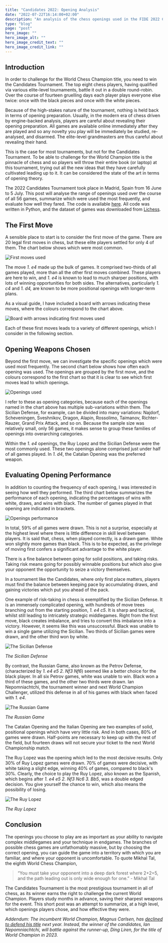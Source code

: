 ```yaml
---
title: "Candidates 2022: Opening Analysis"
date: "2022-07-22T16:14:00+02:00"
description: "An analysis of the chess openings used in the FIDE 2022 Candidates Tournament."
type: "blog"
page: "post"
hero_image: ""
hero_image_alt: ""
hero_image_credit_text: ""
hero_image_credit_link: ""
---
```



## Introduction

In order to challenge for the World Chess Champion title, you need to win the Candidates Tournament.
The top eight chess players, having qualified via various elite-level tournaments, battle it out in a double round-robin.
Over the course of fourteen gruelling days each player plays everyone else twice: once with the black pieces and once with the white pieces.

Because of the high-stakes nature of the tournament, nothing is held back in terms of opening preparation.
Usually, in the modern era of chess driven by engine-backed analysis, players are careful about revealing their opening preparation.
All games are available online immediately after they are played and so any novelty you play will be immediately be studied, re-analysed, and disarmed.
The elite-level grandmasters are thus careful about revealing their hand.

This is the case for most tournaments, but not for the Candidates Tournament.
To be able to challenge for the World Champion title is the pinnacle of chess and so players will throw their entire book (or laptop) at this tournament, trying out all the new ideas that they have carefully cultivated leading up to it.
It can be considered the state of the art in terms of opening theory.

The 2022 Candidates Tournament took place in Madrid, Spain from 16 June to 5 July.
This post will analyse the range of openings used over the course of all 56 games, summarize which were used the most frequently, and evaluate how well they fared.
The code is available [here](https://github.com/emilioziniades/candidates-2022-openings). All code was written in Python, and the dataset of games was downloaded from [Lichess](https://lichess.org).

## The First Move

A sensible place to start is to consider the first move of the game.
There are 20 legal first moves in chess, but these elite players settled for only 4 of them.
The chart below shows which were most common.

<img src={first_moves} alt="First moves used" />

The move _1. e4_ made up the bulk of games.
It comprised two-thirds of all games played, more than all the other first moves combined.
These players are here to win, and _1. e4_ is known to lead to much sharper positions, with lots of winning opportunities for both sides.
The alternatives, particularly _1. c4_ and _1. d4,_ are known to be more positional openings with longer-term plans.

As a visual guide, I have included a board with arrows indicating these moves, where the colours correspond to the chart above.

<img
  src={first_moves_annotated}
  alt="Board with arrows indicating first moves used"
/>

Each of these first moves leads to a variety of different openings, which I consider in the following section.

## Opening Weapons Chosen

Beyond the first move, we can investigate the specific openings which were used most frequently.
The second chart below shows how often each opening was used.
The openings are grouped by the first move, and the colours correspond to the first chart so that it is clear to see which first moves lead to which openings.

<img src={opening_categories} alt="Openings used" />

I refer to these as opening categories, because each of the openings named in the chart above has multiple sub-variations within them.
The Sicilian Defense, for example, can be divided into many variations: Najdorf, Scheveningen, Sveshnikov, Dragon, Alapin, Rossolimo, Taimanov, Richter-Rauzer, Grand Prix Attack, and so on.
Because the sample size was relatively small, only 56 games, it makes sense to group these families of openings into overarching categories.

Within the _1. e4_ openings, the Ruy Lopez and the Sicilian Defense were the most commonly used.
These two openings alone comprised just under half of all games played.
In _1. d4_, the Catalan Opening was the preferred weapon.

## Evaluating Opening Performance

In addition to counting the frequency of each opening, I was interested in seeing how well they performed.
The third chart below summarizes the performance of each opening, indicating the percentages of wins with white, draws, and wins with black.
The number of games played in that opening are indicated in brackets.

<img src={opening_performance} alt="Openings performance" />

In total, 59% of all games were drawn.
This is not a surprise, especially at the highest level where there is little difference in skill level between players.
It is said that, chess, when played correctly, is a drawn game.
White won slightly more games than black.
This is to be expected, as the privilege of moving first confers a significant advantage to the white player.

There is a fine balance between going for solid positions, and taking risks.
Taking risk means going for possibly winnable positions but which also give your opponent the opportunity to seize a victory themselves.

In a tournament like the Candidates, where only first place matters, players must find the balance between keeping pace by accumulating draws, and gaining victories which put you ahead of the pack.

One example of risk-taking in chess is exemplified by the Sicilian Defense.
It is an immensely complicated opening, with hundreds of move trees branching out from the starting position, _1. e4 c5_.
It is sharp and tactical, whilst still leading to intricately strategic middlegames.
Right from the first move, black creates imbalance, and tries to convert this imbalance into a victory.
However, it seems like this was unsuccessful.
Black was unable to win a single game utilizing the Sicilian. Two thirds of Sicilian games were drawn, and the other third won by white.

<img src={sicilian} alt="The Sicilian Defense" />

_The Sicilian Defense_

By contrast, the Russian Game, also known as the Petrov Defense, (characterized by _1. e4 e5 2. Nf3 Nf6_) seemed like a better choice for the black player.
In all six Petrov games, white was unable to win. Black won a third of these games, and the other two thirds were drawn.
Ian Nepomniachtchi, the tournament winner and next World Champion Challenger, utilized this defense in all of his games with black when faced with _1. e4_.

<img src={petrov} alt="The Russian Game" />

_The Russian Game_

The Catalan Opening and the Italian Opening are two examples of solid, positional openings which have very little risk.
And in both cases, 80% of games were drawn.
Half-points are necessary to keep up with the rest of the field, but fourteen draws will not secure your ticket to the next World Championship match.

The Ruy Lopez was the opening which led to the most decisive results.
Only 30% of Ruy Lopez games were drawn.
70% of games were decisive, with white taking a slight edge, winning 40% of games, compared to black's 30%.
Clearly, the choice to play the Ruy Lopez, also known as the Spanish, which begins after _1. e4 e5 2. Nf3 Nc6 3. Bb5_, was a double edged decision. You give yourself the chance to win, which also means the possibility of losing.

<img src={ruy_lopez} alt="The Ruy Lopez" />

_The Ruy Lopez_

## Conclusion

The openings you choose to play are as important as your ability to navigate complex middlegames and your technique in endgames.
The branches of possible chess games are unfathomably massive, but by choosing the correct opening, you can guide the game into a territory with which you are familiar, and where your opponent is uncomfortable.
To quote Mikhal Tal, the eighth World Chess Champion,

> “You must take your opponent into a deep dark forest where 2+2=5, and the path leading out is only wide enough for one.” - Mikhal Tal

The Candidates Tournament is the most prestigious tournament in all of chess, as its winner earns the right to challenge the current World Champion.
Players study months in advance, saving their sharpest weapons for the event.
This short post was an attempt to summarize, at a high level, which openings players chose, and how effective they were.

_Addendum: The incumbent World Champion, Magnus Carlsen, has [declined to defend his title](https://chess24.com/en/read/news/magnus-carlsen-to-give-up-world-championship-title) next year.
Instead, the winner of the candidates, Ian Nepomniachtchi, will battle against the runner-up, Ding Liren, for the title of World Champion in 2023._
